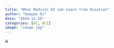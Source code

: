 ```yaml
---
title: "What Medical AI can Learn from Aviation"
author: "Deepak RJ"
date: "2024-12-29"
categories: [AI, HCI]
image: "image.jpg"
---
```


A